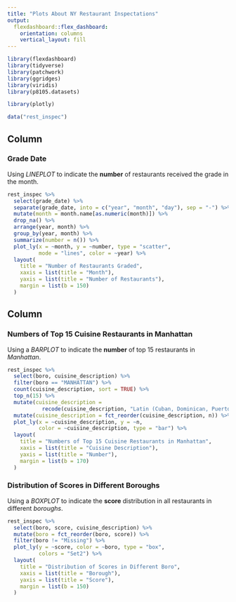 ```yaml
---
title: "Plots About NY Restaurant Inspectations"
output: 
  flexdashboard::flex_dashboard:
    orientation: columns
    vertical_layout: fill
---
```


```r
library(flexdashboard)
library(tidyverse)
library(patchwork)
library(ggridges)
library(viridis)
library(p8105.datasets)

library(plotly)
```

```r
data("rest_inspec")
```


Column {data-width=550}
-----------------------------------------------------------------------

###  Grade Date

Using *LINEPLOT* to indicate the **number** of restaurants received the grade in the month.

```r
rest_inspec %>% 
  select(grade_date) %>% 
  separate(grade_date, into = c("year", "month", "day"), sep = "-") %>%
  mutate(month = month.name[as.numeric(month)]) %>% 
  drop_na() %>% 
  arrange(year, month) %>% 
  group_by(year, month) %>% 
  summarize(number = n()) %>% 
  plot_ly(x = ~month, y = ~number, type = "scatter",
          mode = "lines", color = ~year) %>% 
  layout(
    title = "Number of Restaurants Graded",
    xaxis = list(title = "Month"),
    yaxis = list(title = "Number of Restaurants"),
    margin = list(b = 150)
  )
```

Column {data-width=450}
-----------------------------------------------------------------------

### Numbers of Top 15 Cuisine Restaurants in Manhattan

Using a *BARPLOT* to indicate the **number** of top 15 restaurants in *Manhattan*.

```r
rest_inspec %>% 
  select(boro, cuisine_description) %>% 
  filter(boro == "MANHATTAN") %>%
  count(cuisine_description, sort = TRUE) %>% 
  top_n(15) %>% 
  mutate(cuisine_description = 
           recode(cuisine_description, "Latin (Cuban, Dominican, Puerto Rican, South & Central American)" = "Latin (CDPRSCA)")) %>% 
  mutate(cuisine_description = fct_reorder(cuisine_description, n)) %>% 
  plot_ly(x = ~cuisine_description, y = ~n, 
          color = ~cuisine_description, type = "bar") %>% 
  layout(
    title = "Numbers of Top 15 Cuisine Restaurants in Manhattan",
    xaxis = list(title = "Cuisine Description"),
    yaxis = list(title = "Number"),
    margin = list(b = 170)
  )
```

### Distribution of Scores in Different Boroughs

Using a *BOXPLOT* to indicate the **score** distribution in all restaurants in different *boroughs*.

```r
rest_inspec %>% 
  select(boro, score, cuisine_description) %>% 
  mutate(boro = fct_reorder(boro, score)) %>% 
  filter(boro != "Missing") %>% 
  plot_ly(y = ~score, color = ~boro, type = "box",
          colors = "Set2") %>% 
  layout(
    title = "Distribution of Scores in Different Boro",
    xaxis = list(title = "Borough"),
    yaxis = list(title = "Score"),
    margin = list(b = 150)
  )
```


